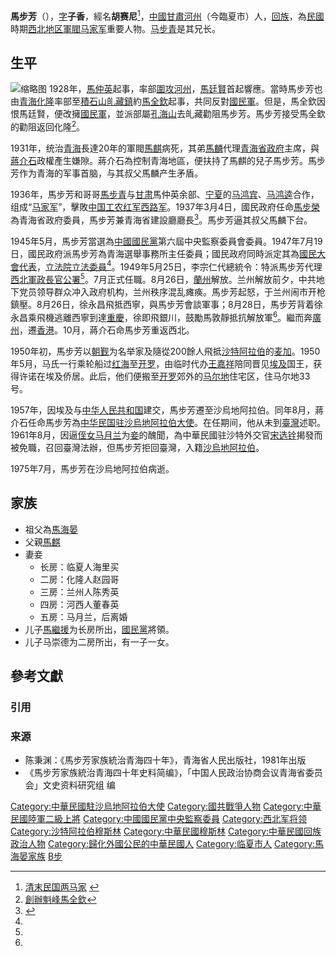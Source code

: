 {{noteTA
|1=zh-hans:沙特阿拉伯;zh-hant:沙烏地阿拉伯;zh-tw:沙烏地阿拉伯;zh-hk:沙地阿拉伯;zh-sg:沙地阿拉伯;zh-cn:沙特阿拉伯;zh-mo:沙地阿拉伯;
|2=zh-hans:沙特;zh-hant:沙地;zh-tw:沙烏地;zh-hk:沙地;zh-sg:沙地;zh-cn:沙特;zh-mo:沙地;
}}
{{Infobox Officeholder
| honorific-prefix = 陸軍二級上將
| honorific-suffix = 將軍
| name = 马步芳
| image name = Ma Bufang.jpg
| width = 300px
| office           = {{flagicon|ROC}} [[中国驻沙特阿拉伯大使列表|中华民国驻沙特阿拉伯大使]]
| term_start       = 1957年8月9日
| term_end         = 1961年6月3日
| predecessor      = [[王世明_(外交官)|王世明]]
| successor        = [[保君建|保君建]]
| office1          = {{flagicon|ROC}} 第3任[[青海省_(中華民國)|青海省政府]]主席
| term_start1      = 1938年3月5日
| term_end1        = 1949年9月5日
| predecessor1     = [[馬麟_(回族)|馬麟]]
| successor1       = 末任
| different name = 
| Sex = 男 
| Native place =
| date of birth = 1903年
| place of birth = {{QING}}[[甘肅省_(清)|甘肅省]][[蘭州府|蘭州府]][[臨夏市|河州]]
| date of death = 1975年7月31日（72歲）
| place of death = {{SAU}}[[麥加|麥加]][[吉達|吉達]]
| rank = [[File:Taiwan-army-OF-9a.svg|17px]][[二級上將#中華民國|二級上將]]
| residence =
| party = {{Kmt|19px}}
| religion = [[伊斯蘭教|伊斯蘭教]]
| spouse = 
| relatives =
| educate =
}}
'''馬步芳'''（{{bd|1903年||1975年|7月31日|catIdx=Ma马}}），[[表字|字]]'''子香'''，經名'''胡赛尼'''<ref>[http://www.gs.xinhuanet.com/dfpd/2007-11/21/content_11731055.htm 清末民国两马家] {{webarchive|url=https://web.archive.org/web/20160304124226/http://www.gs.xinhuanet.com/dfpd/2007-11/21/content_11731055.htm |date=2016-03-04 }}</ref>，[[中國|中國]][[甘肅|甘肅]][[臨夏市|河州]]（今臨夏市）人，[[回族|回族]]，為[[中華民國|民國]]時期[[中國西北地區|西北地区]][[軍閥|軍閥]][[马家军|马家军]]重要人物。[[马步青|马步青]]是其兄长。

== 生平 ==
[[File:Qinghai.Xining.Résidence.Ma_Bufang.Cour1.jpg|缩略图]]
1928年，[[馬仲英|馬仲英]]起事，率部[[第四次河湟事变|圍攻]][[临夏县|河州]]，[[馬廷賢|馬廷賢]]首起響應。當時馬步芳也由[[青海|青海]][[化隆|化隆]]率部至[[积石山保安族东乡族撒拉族自治县|積石山]][[癿藏鎮|癿藏鎮]]約[[馬全欽|馬全欽]]起事，共同反對[[西北军|國民軍]]。但是，馬全欽因恨馬廷賢，便改擁[[西北军|國民軍]]，並派部屬[[孔海山|孔海山]]去癿藏勸阻馬步芳。馬步芳接受馬全欽的勸阻返回化隆<ref>[http://www.gs.xinhuanet.com/dfpd/2007-11/21/content_11731052.htm 創辦魁峰馬全欽]{{webarchive|url=https://web.archive.org/web/20120508194742/http://www.gs.xinhuanet.com/dfpd/2007-11/21/content_11731052.htm|date=2012-05-08}}</ref>。

1931年，统治[[青海|青海]]長達20年的軍閥[[馬麒|馬麒]]病死，其弟[[馬麟_(回族)|馬麟]]代理[[青海省政府|青海省政府]]主席，與[[蔣介石|蔣介石]]政權產生嫌隙。蔣介石為控制青海地區，便扶持了馬麒的兒子馬步芳。馬步芳作为青海的军事首脑，与其叔父馬麟产生矛盾。

1936年，馬步芳和哥哥[[馬步青|馬步青]]与[[甘肃|甘肃]]馬仲英余部、[[宁夏|宁夏]]的[[马鸿宾|马鸿宾]]、[[马鸿逵|马鸿逵]]合作，组成“[[马家军|马家军]]”，擊敗[[中国工农红军|中国工农红军]][[西路军|西路军]]。1937年3月4日，國民政府任命[[馬步榮|馬步榮]]為青海省政府委員，馬步芳兼青海省建設廳廳長<ref name="民" >{{cite book|editors=[[李新_(1918年)|李新]]總主編，中國社會科學院近代史研究所中華民國史研究室，韓信夫、姜克夫主編|title=《中華民國史大事記》|location=[[北京|北京]]|publisher=[[中華書局|中華書局]]|year=2011|isbn=9787101079982}}</ref>{{rp|5378}}。馬步芳逼其叔父馬麟下台。

1945年5月，馬步芳當選為[[中國國民黨|中國國民黨]]第六屆中央監察委員會委員。1947年7月19日，國民政府派馬步芳為青海選舉事務所主任委員；國民政府同時派定其為[[國民大會代表|國民大會代表]]，[[立法院|立法院]][[立法委員|立法委員]]<ref name=民 />{{rp|8385-8386}}。1949年5月25日，李宗仁代總統令：特派馬步芳代理[[西北軍政長官公署|西北軍政長官公署]]<ref name=民 />{{rp|8926}}。7月正式任職。8月26日，[[蘭州|蘭州]]解放。兰州解放前夕，中共地下党员领导群众冲入政府机构，兰州秩序混乱瘫痪。馬步芳起怒，于兰州闹市开枪鎮壓。8月26日，徐永昌飛抵西寧，與馬步芳會談軍事；8月28日，馬步芳背着徐永昌乘飛機逃離西寧到達[[重慶|重慶]]，徐即飛銀川，鼓勵馬敦靜抵抗解放軍<ref name=民 />{{rp|8998}}。繼而奔[[廣州|廣州]]，遷[[香港|香港]]。10月，蔣介石命馬步芳重返西北。

1950年初，馬步芳以[[朝觐|朝觐]]为名举家及隨從200餘人飛抵[[沙特阿拉伯|沙特阿拉伯]]的[[麦加|麦加]]。1950年5月，马氏一行乘轮船过[[红海|红海]]至[[开罗|开罗]]，由临时代办[[王嘉祥_(外交官)|王嘉祥]]陪同晋见[[埃及|埃及]]国王，获得许诺在埃及侨居。此后，他们便搬至[[开罗|开罗]]郊外的[[马尔地|马尔地]]住宅区，住马尔地33号。

1957年，因埃及与[[中华人民共和国|中华人民共和国]]建交，馬步芳遷至沙烏地阿拉伯。同年8月，蔣介石任命馬步芳為[[中国驻沙特阿拉伯大使列表|中华民国驻沙烏地阿拉伯大使]]。在任期间，他从未到[[臺灣|臺灣]]述职。1961年8月，因逼[[侄女|侄女]][[马月兰|马月兰]]为[[妾|妾]]的醜聞，為中華民國驻沙特外交官[[宋选铨|宋选铨]]揭發而被免職，召回臺灣法辦，但馬步芳拒回臺灣，入籍[[沙烏地阿拉伯|沙烏地阿拉伯]]。

1975年7月，馬步芳在沙烏地阿拉伯病逝。

== 家族 ==
*祖父為[[馬海晏|馬海晏]]
*父親[[馬麒|馬麒]]
*妻妾
**长房：临夏人海里买
**二房：化隆人赵园哥
**三房：兰州人陈秀英
**四房：河西人董春英
**五房：马月兰，后离婚
*儿子[[馬繼援|馬繼援]]为长房所出，[[國民黨|國民黨]]將領。
*儿子马崇德为二房所出，有一子一女。



== 參考文獻 ==
=== 引用 ===
{{Reflist}}

=== 来源 ===
{{refbegin}}
* 陈秉渊：《馬步芳家族統治青海四十年》，青海省人民出版社，1981年出版
* 《馬步芳家族統治青海四十年史料简编》，「中国人民政治协商会议青海省委员会」文史资料研究组 编
{{refend}}

{{末任中華民國大陸時期一級行政區行政首長}}
{{Authority control}}

[[Category:中華民國駐沙烏地阿拉伯大使|Category:中華民國駐沙烏地阿拉伯大使]]
[[Category:國共戰爭人物|Category:國共戰爭人物]]
[[Category:中華民國陸軍二級上將|Category:中華民國陸軍二級上將]]
[[Category:中國國民黨中央監察委員|Category:中國國民黨中央監察委員]]
[[Category:西北军将领|Category:西北军将领]]
[[Category:沙特阿拉伯穆斯林|Category:沙特阿拉伯穆斯林]]
[[Category:中華民國穆斯林|Category:中華民國穆斯林]]
[[Category:中華民國回族政治人物|Category:中華民國回族政治人物]]
[[Category:歸化外國公民的中華民國人|Category:歸化外國公民的中華民國人]]
[[Category:临夏市人|Category:临夏市人]]
[[Category:馬海晏家族|Category:馬海晏家族]]
[[Category:马姓|B步]]